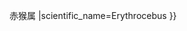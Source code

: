 {{Don't edit this line {{{machine code|}}}|{{{1}}}
|parent=Cercopithecini
|rank=genus
|link=<includeonly>赤猴{{!}}<includeonly>赤猴属
|scientific_name=Erythrocebus
}}